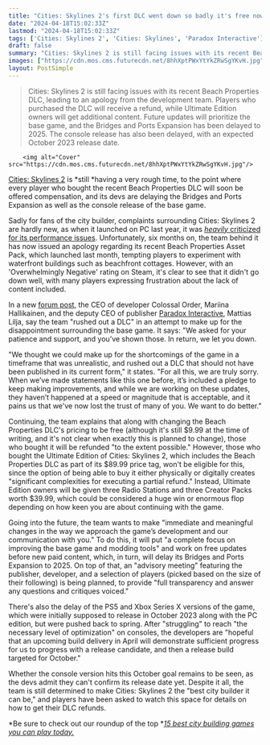 ```yaml
---
title: "Cities: Skylines 2's first DLC went down so badly it's free now, and the city builder devs have delayed the next expansion to focus on fixing everything else"
date: "2024-04-18T15:02:33Z"
lastmod: "2024-04-18T15:02:33Z"
tags: ['Cities: Skylines 2', 'Cities: Skylines', 'Paradox Interactive']
draft: false
summary: "Cities: Skylines 2 is still facing issues with its recent Beach Properties DLC, leading to an apology from the development team. Players who purchased the DLC will receive a refund, while Ultimate Edition owners will get additional content. Future updates will prioritize the base game, and the Bridges and Ports Expansion has been delayed to 2025. The console release has also been delayed, with an expected October 2023 release date."
images: ["https://cdn.mos.cms.futurecdn.net/8hhXptPWxYtYkZRwSgYKvH.jpg"]
layout: PostSimple
---
```

> Cities: Skylines 2 is still facing issues with its recent Beach Properties DLC, leading to an apology from the development team. Players who purchased the DLC will receive a refund, while Ultimate Edition owners will get additional content. Future updates will prioritize the base game, and the Bridges and Ports Expansion has been delayed to 2025. The console release has also been delayed, with an expected October 2023 release date.


        <img alt="Cover" src="https://cdn.mos.cms.futurecdn.net/8hhXptPWxYtYkZRwSgYKvH.jpg"/>
        
[Cities: Skylines 2](https://www.gamesradar.com/cities-skylines-2-tips-strategy/) is *still *having a very rough time, to the point where every player who bought the recent Beach Properties DLC will soon be offered compensation, and its devs are delaying the Bridges and Ports Expansion as well as the console release of the base game.

Sadly for fans of the city builder, complaints surrounding Cities: Skylines 2 are hardly new, as when it launched on PC last year, it was [<u><em>heavily </em></u><u>criticized for its performance issues</u>](https://www.gamesradar.com/frustrations-with-cities-skylines-2-are-starting-to-boil-over-among-city-builder-fans-and-content-creators-alike-its-insulting-to-have-a-game-release-that-way/). Unfortunately, six months on, the team behind it has now issued an apology regarding its recent Beach Properties Asset Pack, which launched last month, tempting players to experiment with waterfront buildings such as beachfront cottages. However, with an 'Overwhelmingly Negative' rating on Steam, it's clear to see that it didn't go down well, with many players expressing frustration about the lack of content included. 

In a new [<u>forum post</u>](https://forum.paradoxplaza.com/forum/threads/the-way-forward-an-update-from-the-team-behind-cities-skylines.1665858/), the CEO of developer Colossal Order, Mariina Hallikainen, and the deputy CEO of publisher [Paradox Interactive](https://www.gamesradar.com/uk/tag/paradox-interactive/), Mattias Lilja, say the team "rushed out a DLC" in an attempt to make up for the disappointment surrounding the base game. It says: "We asked for your patience and support, and you’ve shown those. In return, we let you down.

"We thought we could make up for the shortcomings of the game in a timeframe that was unrealistic, and rushed out a DLC that should not have been published in its current form," it states. "For all this, we are truly sorry. When we’ve made statements like this one before, it’s included a pledge to keep making improvements, and while we are working on these updates, they haven’t happened at a speed or magnitude that is acceptable, and it pains us that we've now lost the trust of many of you. We want to do better."



Continuing, the team explains that along with changing the Beach Properties DLC's pricing to be free (although it's still $9.99 at the time of writing, and it's not clear when exactly this is planned to change), those who bought it will be refunded "to the extent possible." However, those who bought the Ultimate Edition of Cities: Skylines 2, which includes the Beach Properties DLC as part of its $89.99 price tag, won't be eligible for this, since the option of being able to buy it either physically or digitally creates "significant complexities for executing a partial refund." Instead, Ultimate Edition owners will be given three Radio Stations and three Creator Packs worth $39.99, which could be considered a huge win or enormous flop depending on how keen you are about continuing with the game. 

Going into the future, the team wants to make "immediate and meaningful changes in the way we approach the game’s development and our communication with you." To do this, it will put "a complete focus on improving the base game and modding tools" and work on free updates before new paid content, which, in turn, will delay its Bridges and Ports Expansion to 2025. On top of that, an "advisory meeting" featuring the publisher, developer, and a selection of players (picked based on the size of their following) is being planned, to provide "full transparency and answer any questions and critiques voiced."

There's also the delay of the PS5 and Xbox Series X versions of the game, which were initially supposed to release in October 2023 along with the PC edition, but were pushed back to spring. After "struggling" to reach "the necessary level of optimization" on consoles, the developers are "hopeful that an upcoming build delivery in April will demonstrate sufficient progress for us to progress with a release candidate, and then a release build targeted for October."

Whether the console version hits this October goal remains to be seen, as the devs admit they can't confirm its release date yet. Despite it all, the team is still determined to make Cities: Skylines 2 the "best city builder it can be," and players have been asked to watch this space for details on how to get their DLC refunds.

*Be sure to check out our roundup of the top *[<u><em>15 best city building games you can play today.</em></u>](https://www.gamesradar.com/best-city-building-games/)
        